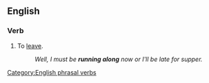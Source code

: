 ==English==

===Verb===
{{en-verb|inf=to [[run]] [[along]]|runs along|running along|ran along|run along}}

# To [[leave]].
#:''Well, I must be '''running along''' now or I'll be late for supper.''

[[Category:English phrasal verbs]]
